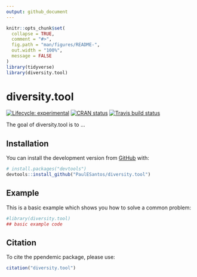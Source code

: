 ```yaml
---
output: github_document
---
```


<!-- README.md is generated from README.Rmd. Please edit that file -->

```r
knitr::opts_chunk$set(
  collapse = TRUE,
  comment = "#>",
  fig.path = "man/figures/README-",
  out.width = "100%",
  message = FALSE
)
library(tidyverse)
library(diversity.tool)
```

# diversity.tool <a href='https://github.com/PaulESantos/diversity.tool'></a>

<!-- badges: start -->
[![Lifecycle: experimental](https://img.shields.io/badge/lifecycle-experimental-orange.svg)](https://lifecycle.r-lib.org/articles/stages.html)
[![CRAN status](https://www.r-pkg.org/badges/version/ppendemic)](https://CRAN.R-project.org/package=ppendemic)
[![Travis build status](https://travis-ci.com/PaulESantos/ppendemic.svg?branch=main)](https://travis-ci.com/PaulESantos/ppendemic)
<!-- badges: end -->

The goal of diversity.tool is to ...

## Installation

You can install the development version from [GitHub](https://github.com/) with:

``` r
# install.packages("devtools")
devtools::install_github("PaulESantos/diversity.tool")
```
## Example

This is a basic example which shows you how to solve a common problem:

```r
#library(diversity.tool)
## basic example code
```

## Citation

To cite the ppendemic package, please use:

```r
citation("diversity.tool")
```
